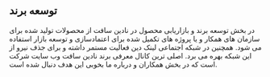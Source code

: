 ## توسعه برند
در بخش توسعه برند و بازاریابی محصول در نادین سافت از محصولات تولید شده برای سازمان های همکار و یا پروژه های تکمیل شده برای اعتمادسازی و توسعه بازار استفاده می شود. همچنین در شبکه اجتماعی لینک دین فعالیت مستمر داشته و برای جذف نیرو از این شبکه بهره می برد. اصلی ترین کانال معرفی برند نادین سافت وب سایت شرکت است که در بخش همکاران و درباره ما بخوبی این هدف دنبال شده است. 